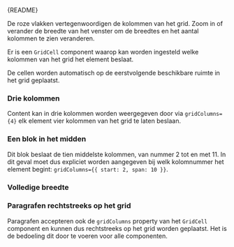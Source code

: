
<Meta of={PageGridStories} />

<Markdown>{README}</Markdown>

<Primary />

De roze vlakken vertegenwoordigen de kolommen van het grid. Zoom in of verander de breedte van het venster om de breedtes en het aantal kolommen te zien veranderen.

Er is een `GridCell` component waarop kan worden ingesteld welke kolommen van het grid het element beslaat.

De cellen worden automatisch op de eerstvolgende beschikbare ruimte in het grid geplaatst.

<Controls />

### Drie kolommen

Content kan in drie kolommen worden weergegeven door via `gridColumns={4}` elk element vier kolommen van het grid te laten beslaan.

<Canvas of={PageGridStories.ThreeColumns} />

### Een blok in het midden

Dit blok beslaat de tien middelste kolommen, van nummer 2 tot en met 11. In dit geval moet dus expliciet worden aangegeven bij welk kolomnummer het element begint: `gridColumns={{ start: 2, span: 10 }}`.

<Canvas of={PageGridStories.MiddleBlock} />

### Volledige breedte

<Canvas of={PageGridStories.FullWidth} />

### Paragrafen rechtstreeks op het grid

Paragrafen accepteren ook de `gridColumns` property van het `GridCell` component en kunnen dus rechtstreeks op het grid worden geplaatst. Het is de bedoeling dit door te voeren voor alle componenten.

<Canvas of={PageGridStories.Paragraphs} />

